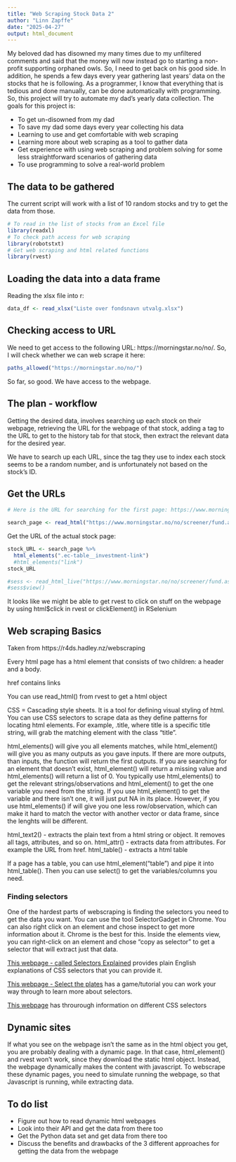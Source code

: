 ```yaml
---
title: "Web Scraping Stock Data 2"
author: "Linn Zapffe"
date: "2025-04-27"
output: html_document
---
```


My beloved dad has disowned my many times due to my unfiltered comments and said that the money  will now instead go to starting a non-profit supporting orphaned owls. So, I need to get back on his good side. In addition, he spends a few days every year gathering last years' data on the stocks that he is following. As a programmer, I know that everything that is tedious and done manually, can be done automatically with programming. So, this project will try to automate my dad's yearly data collection. The goals for this project is:

- To get un-disowned from my dad
- To save my dad some days every year collecting his data
- Learning to use and get comfortable with web scraping
- Learning more about web scraping as a tool to gather data
- Get experience with using web scraping and problem solving for some less straightforward scenarios of gathering data
- To use programming to solve a real-world problem


## The data to be gathered

The current script will work with a list of 10 random stocks and try to get the data from those.


```r
# To read in the list of stocks from an Excel file
library(readxl)
# To check path access for web scraping
library(robotstxt)
# Get web scraping and html related functions
library(rvest)
```


## Loading the data into a data frame

Reading the xlsx file into r:
```r
data_df <- read_xlsx("Liste over fondsnavn utvalg.xlsx")
```


## Checking access to URL

We need to get access to the following URL: https://morningstar.no/no/. So, I will check whether we can web scrape it here:
```r
paths_allowed("https://morningstar.no/no/")
```
So far, so good. We have access to the webpage.

## The plan - workflow

Getting the desired data, involves searching up each stock on their webpage, retrieving the URL for the webpage of that stock, adding a tag to the URL to get to the history tab for that stock, then extract the relevant data for the desired year.

We have to search up each URL, since the tag they use to index each stock seems to be a random number, and is unfortunately not based on the stock's ID.


## Get the URLs

```r
# Here is the URL for searching for the first page: https://www.morningstar.no/no/screener/fund.aspx#?filtersSelectedValue=%7B%22term%22:%22LU0048574536%22%7D&page=1&sortField=legalName&sortOrder=asc

search_page <- read_html("https://www.morningstar.no/no/screener/fund.aspx#?filtersSelectedValue=%7B%22term%22:%22LU0048574536%22%7D&page=1&sortField=legalName&sortOrder=asc")

```

Get the URL of the actual stock page:
```r
stock_URL <- search_page %>%
  html_elements(".ec-table__investment-link")
  #html_elements("link")
stock_URL

#sess <- read_html_live("https://www.morningstar.no/no/screener/fund.aspx#?filtersSelectedValue=%7B%22term%22:%22LU0048574536%22%7D&page=1&sortField=legalName&sortOrder=asc")
#sess$view()
```

It looks like we might be able to get rvest to click on stuff on the webpage by using html$click in rvest or clickElement() in RSelenium



## Web scraping Basics

Taken from https://r4ds.hadley.nz/webscraping

Every html page has a html element that consists of two children: a header and a body. 

href contains links

You can use read_html() from rvest to get a html object

CSS = Cascading style sheets. It is a tool for defining visual styling of html. You can use CSS selectors to scrape data as they define patterns for locating html elements. For example, .title, where title is a specific title string, will grab the matching element with the class "title".

html_elements() will give you all elements matches, while html_element() will give you as many outputs as you gave inputs. If there are more outputs, than inputs, the function will return the first outputs. If you are searching for an element that doesn't exist, html_element() will return a missing value and html_elements() will return a list of 0. You typically use html_elements() to get the relevant strings/observations and html_element() to get the one variable you need from the string. If you use html_element() to get the variable and there isn't one, it will just put NA in its place. However, if you use html_elements() if will give you one less row/observation, which can make it hard to match the vector with another vector or data frame, since the lenghts will be different.

html_text2() - extracts the plain text from a html string or object. It removes all tags, attributes, and so on.
html_attr() - extracts data from attributes. For example the URL from href.
html_table() - extracts a html table

If a page has a table, you can use html_element("table") and pipe it into html_table(). Then you can use select() to get the variables/columns you need.


### Finding selectors

One of the hardest parts of webscraping is finding the selectors you need to get the data you want. You can use the tool SelectorGadget in Chrome. You can also right click on an element and chose inspect to get more information about it. Chrome is the best for this. Inside the elements view, you can right-click on an element and chose "copy as selector" to get a selector that will extract just that data.

[This webpage - called Selectors Explained](https://kittygiraudel.github.io/selectors-explained/) provides plain English explanations of CSS selectors that you can provide it.

[This webpage - Select the plates](https://flukeout.github.io/) has a game/tutorial you can work your way through to learn more about selectors.

[This webpage](https://developer.mozilla.org/en-US/docs/Web/CSS/CSS_selectors) has throurough information on different CSS selectors


## Dynamic sites

If what you see on the webpage isn't the same as in the html object you get, you are probably dealing with a dynamic page. In that case, html_element() and rvest won't work, since they download the static html object. Instead, the webpage dynamically makes the content with javascript. To webscrape these dynamic pages, you need to simulate running the webpage, so that Javascript is running, while extracting data.


## To do list

- Figure out how to read dynamic html webpages
- Look into their API and get the data from there too
- Get the Python data set and get data from there too
- Discuss the benefits and drawbacks of the 3 different approaches for getting the data from the webpage